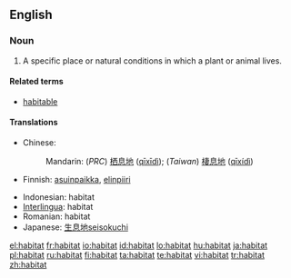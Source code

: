 {{also|habitât}}
==English==

===Noun===
{{en-noun}}

# {{biology}} A specific place or natural conditions in which a plant or animal lives.

====Related terms====
* [[habitable]]

====Translations====
{{top}}
* Chinese:
*: Mandarin: (''PRC'') [[栖息地]] ([[qīxīdì]]); (''Taiwan'') [[棲息地]]  ([[qīxídì]])
* Finnish: [[asuinpaikka]], [[elinpiiri]]
{{mid}}
* Indonesian: habitat
* [[Interlingua]]: habitat
* Romanian: habitat
* Japanese: [[生息地]][[seisokuchi]]
{{bottom}}

[[el:habitat]]
[[fr:habitat]]
[[io:habitat]]
[[id:habitat]]
[[lo:habitat]]
[[hu:habitat]]
[[ja:habitat]]
[[pl:habitat]]
[[ru:habitat]]
[[fi:habitat]]
[[ta:habitat]]
[[te:habitat]]
[[vi:habitat]]
[[tr:habitat]]
[[zh:habitat]]